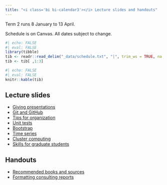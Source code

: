 ```yaml
---
title: "<i class='bi bi-calendar3'></i> Lecture slides and handouts"
---
```



::: .callout-note
Term 2 runs 8 January to 13 April. 
:::

::: {.callout-warning}
Schedule is on Canvas. All dates subject to change.
:::

```r
#| echo: FALSE
#| eval: FALSE
library(tibble)
tib <- readr::read_delim("_data/schedule.txt", "|", trim_ws = TRUE, na = "NA")
tib <- tib[ ,1:3]
```

```r
#| echo: FALSE
#| eval: FALSE
knitr::kable(tib)
```


## Lecture slides

* [Giving presentations](slides/presentations.qmd)
* [Git and GitHub](slides/git.qmd)
* [Tips for organization](slides/organization.qmd)
* [Unit tests](slides/unit-tests.qmd)
* [Bootstrap](slides/bootstrap.qmd)
* [Time series](slides/time-series.qmd)
* [Cluster computing](slides/cluster-computing.qmd)
* [Skills for graduate students](slides/grad-school.qmd)

## Handouts

* [Recommended books and sources](handouts/reference-books.qmd)
* [Formatting consulting reports](handouts/report-formatting.qmd)


<!--


## Guest lecturers

-->
